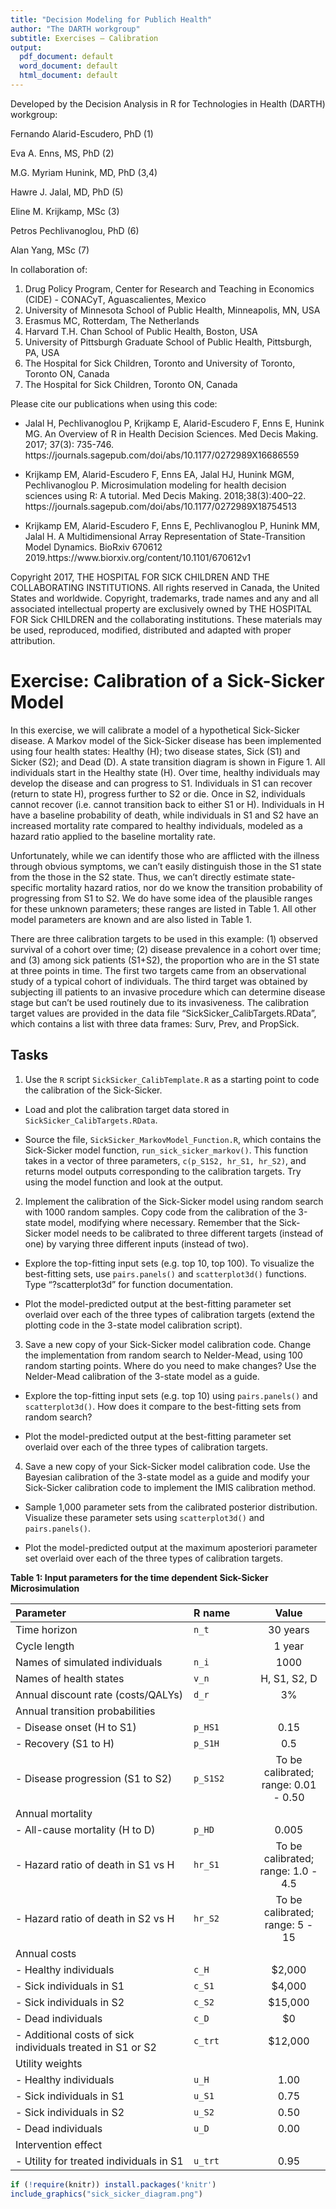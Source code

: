---
title: "Decision Modeling for Publich Health"
author: "The DARTH workgroup"
subtitle: Exercises – Calibration 
output:
  pdf_document: default
  word_document: default
  html_document: default
---

Developed by the Decision Analysis in R for Technologies in Health (DARTH) workgroup:

Fernando Alarid-Escudero, PhD (1) 

Eva A. Enns, MS, PhD (2)	

M.G. Myriam Hunink, MD, PhD (3,4)

Hawre J. Jalal, MD, PhD (5) 

Eline M. Krijkamp, MSc (3)	

Petros Pechlivanoglou, PhD (6)

Alan Yang, MSc (7)

In collaboration of: 		

1. Drug Policy Program, Center for Research and Teaching in Economics (CIDE) - CONACyT, 
   Aguascalientes, Mexico
2. University of Minnesota School of Public Health, Minneapolis, MN, USA
3. Erasmus MC, Rotterdam, The Netherlands
4. Harvard T.H. Chan School of Public Health, Boston, USA
5. University of Pittsburgh Graduate School of Public Health, Pittsburgh, PA, USA
6. The Hospital for Sick Children, Toronto and University of Toronto, Toronto ON, Canada
7. The Hospital for Sick Children, Toronto ON, Canada

Please cite our publications when using this code:
 
- Jalal H, Pechlivanoglou P, Krijkamp E, Alarid-Escudero F, Enns E, Hunink MG. 
An Overview of R in Health Decision Sciences. Med Decis Making. 2017; 37(3): 735-746. 
https://journals.sagepub.com/doi/abs/10.1177/0272989X16686559
 
- Krijkamp EM, Alarid-Escudero F, Enns EA, Jalal HJ, Hunink MGM, Pechlivanoglou P. 
Microsimulation modeling for health decision sciences using R: A tutorial. 
Med Decis Making. 2018;38(3):400–22. 
https://journals.sagepub.com/doi/abs/10.1177/0272989X18754513
 
- Krijkamp EM, Alarid-Escudero F, Enns E, Pechlivanoglou P, Hunink MM, Jalal H. 
A Multidimensional Array Representation of State-Transition Model Dynamics. 
BioRxiv 670612 2019.https://www.biorxiv.org/content/10.1101/670612v1

Copyright 2017, THE HOSPITAL FOR SICK CHILDREN AND THE COLLABORATING INSTITUTIONS. 
All rights reserved in Canada, the United States and worldwide. Copyright, 
trademarks, trade names and any and all associated intellectual property are 
exclusively owned by THE HOSPITAL FOR Sick CHILDREN and the collaborating 
institutions. These materials may be used, reproduced, modified, distributed 
and adapted with proper attribution.

# Exercise: Calibration of a Sick-Sicker Model

In this exercise, we will calibrate a model of a hypothetical Sick-Sicker disease. A Markov model of the Sick-Sicker disease has been implemented using four health states: Healthy (H); two disease states, Sick (S1) and Sicker (S2); and Dead (D). A state transition diagram is shown in Figure 1. All individuals start in the Healthy state (H). Over time, healthy individuals may develop the disease and can progress to S1. Individuals in S1 can recover (return to state H), progress further to S2 or die. Once in S2, individuals cannot recover (i.e. cannot transition back to either S1 or H). Individuals in H have a baseline probability of death, while individuals in S1 and S2 have an increased mortality rate compared to healthy individuals, modeled as a hazard ratio applied to the baseline mortality rate. 

Unfortunately, while we can identify those who are afflicted with the illness through obvious symptoms, we can’t easily distinguish those in the S1 state from the those in the S2 state. Thus, we can’t directly estimate state-specific mortality hazard ratios, nor do we know the transition probability of progressing from S1 to S2. We do have some idea of the plausible ranges for these unknown parameters; these ranges are listed in Table 1. All other model parameters are known and are also listed in Table 1.

There are three calibration targets to be used in this example: (1) observed survival of a cohort over time; (2) disease prevalence in a cohort over time; and (3) among sick patients (S1+S2), the proportion who are in the S1 state at three points in time. The first two targets came from an observational study of a typical cohort of individuals. The third target was obtained by subjecting ill patients to an invasive procedure which can determine disease stage but can’t be used routinely due to its invasiveness. The calibration target values are provided in the data file “SickSicker_CalibTargets.RData”, which contains a list with three data frames: Surv, Prev, and PropSick.


## Tasks

1. Use the `R` script `SickSicker_CalibTemplate.R` as a starting point to code the calibration of the Sick-Sicker.

 - Load and plot the calibration target data stored in `SickSicker_CalibTargets.RData`.
 
 - Source the file, `SickSicker_MarkovModel_Function.R`, which contains the Sick-Sicker model function, `run_sick_sicker_markov()`. This function takes in a vector of three parameters, `c(p_S1S2, hr_S1, hr_S2)`, and returns model outputs corresponding to the calibration targets. Try using the model function and look at the output.
 
2. Implement the calibration of the Sick-Sicker model using random search with 1000 random samples. Copy code from the calibration of the 3-state model, modifying where necessary. Remember that the Sick-Sicker model needs to be calibrated to three different targets (instead of one) by varying three different inputs (instead of two).

- Explore the top-fitting input sets (e.g. top 10, top 100). To visualize the best-fitting sets, use `pairs.panels()` and `scatterplot3d()` functions. Type “?scatterplot3d” for function documentation.

- Plot the model-predicted output at the best-fitting parameter set overlaid over each of the three types of calibration targets (extend the plotting code in the 3-state model calibration script).

3. Save a new copy of your Sick-Sicker model calibration code. Change the implementation from random search to Nelder-Mead, using 100 random starting points. Where do you need to make changes? Use the Nelder-Mead calibration of the 3-state model as a guide.

- Explore the top-fitting input sets (e.g. top 10) using `pairs.panels()` and `scatterplot3d()`. How does it compare to the best-fitting sets from random search? 

- Plot the model-predicted output at the best-fitting parameter set overlaid over each of the three types of calibration targets.

4. Save a new copy of your Sick-Sicker model calibration code. Use the Bayesian calibration of the 3-state model as a guide and modify your Sick-Sicker calibration code to implement the IMIS calibration method.

-	Sample 1,000 parameter sets from the calibrated posterior distribution. Visualize these parameter sets using `scatterplot3d()` and `pairs.panels()`.

- Plot the model-predicted output at the maximum aposteriori parameter set overlaid over each of the three types of calibration targets.

**Table 1: Input parameters for the time dependent Sick-Sicker Microsimulation **

|           **Parameter**            |  **R name** |   **Value**   |
|:-----------------------------------|:------------|:-------------:|
| Time horizon                       | `n_t`       | 30 years      |
| Cycle length                       |             | 1 year        |
| Names of simulated individuals     | `n_i`       | 1000          |
| Names of health states             | `v_n`       | H, S1, S2, D  |
| Annual discount rate (costs/QALYs) | `d_r`       |  3%           |
| Annual transition probabilities    |             |               |
| - Disease onset (H to S1)          | `p_HS1`     |  0.15         |
| - Recovery (S1 to H)               | `p_S1H`     |  0.5          |
| - Disease progression (S1 to S2)   | `p_S1S2`    |  To be calibrated; range: 0.01 - 0.50 |
| Annual mortality                   |             |               |
| - All-cause mortality (H to D)     | `p_HD`      |  0.005        |
| - Hazard ratio of death in S1 vs H | `hr_S1`     |  To be calibrated; range: 1.0 - 4.5   |
| - Hazard ratio of death in S2 vs H | `hr_S2`     |  To be calibrated; range: 5 - 15      |
| Annual costs                       |             |               |
| - Healthy individuals              | `c_H`       |  $2,000       |
| - Sick individuals in S1           | `c_S1`      |  $4,000       |
| - Sick individuals in S2           | `c_S2`      |  $15,000      |
| - Dead individuals                 | `c_D`       |  $0           |
| - Additional costs of sick individuals treated in S1 or S2       | `c_trt` | $12,000 |
| Utility weights                    |             |               |
| - Healthy individuals              | `u_H`       |  1.00         |
| - Sick individuals in S1           | `u_S1`      |  0.75         |
| - Sick individuals in S2           | `u_S2`      |  0.50         |
| - Dead individuals                 | `u_D`       |  0.00         |
| Intervention effect                |             |               |
| - Utility for treated individuals in S1 | `u_trt` |  0.95        |

```{r, echo=F, warning=F, message=F, out.width='100%', fig.cap='Schematic representation of the Sick-Sicker model', fig.align='center'}
if (!require(knitr)) install.packages('knitr')
include_graphics("sick_sicker_diagram.png")
```

